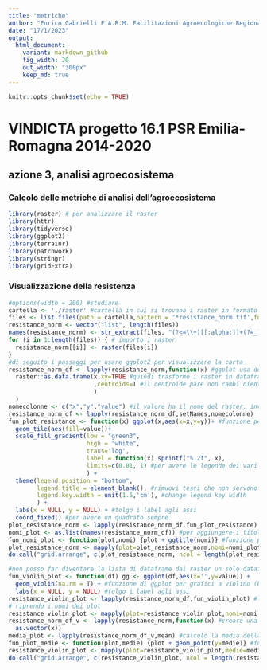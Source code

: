 ```yaml
---
title: "metriche"
author: "Enrico Gabrielli F.A.R.M. Facilitazioni Agroecologiche Regionali Mobili"
date: "17/1/2023"
output:
  html_document:
    variant: markdown_github
    fig_width: 20
    out_width: "300px"
    keep_md: true    
---
```


```r
knitr::opts_chunk$set(echo = TRUE)
```

# VINDICTA progetto 16.1 PSR Emilia-Romagna 2014-2020

## azione 3, analisi agroecosistema

### Calcolo delle metriche di analisi dell'agroecosistema

```r
library(raster) # per analizzare il raster
library(httr)
library(tidyverse)
library(ggplot2)
library(terrainr)
library(patchwork)
library(stringr)
library(gridExtra)
```

### Visualizzazione della resistenza

```r
#options(width = 200) #studiare 
cartella <- './raster' #cartella in cui si trovano i raster in formato tif
files <- list.files(path = cartella,pattern = '*resistance_norm.tif',full.names = T)
resistance_norm <- vector("list", length(files))
names(resistance_norm) <- str_extract(files, "(?<=\\+)[[:alpha:]]+(?=_)") #i file iniziano con + e con il nome dell'azienda
for (i in 1:length(files)) { # importo i raster
  resistance_norm[[i]] <- raster(files[i])
}
#di seguito i passaggi per usare ggplot2 per visualizzare la carta
resistance_norm_df <- lapply(resistance_norm,function(x) #ggplot usa dei dataframe
  raster::as.data.frame(x,xy=TRUE #quindi trasformo i raster in dataframe, del valore e xy (che serve per fare i tile detta anche heatmap)
                        ,centroids=T #il centroide pare non cambi niente ma mi sembrava corretto
                        )
  )
nomecolonne <- c("x","y","value") #il valore ha il nome del raster, invece voglio lo stesso x tutti i raster, ovvero "value"
resistance_norm_df <- lapply(resistance_norm_df,setNames,nomecolonne)
fun_plot_resistance <- function(x) ggplot(x,aes(x=x,y=y))+ #funzione per l'heatmap
  geom_tile(aes(fill=value))+
  scale_fill_gradient(low = "green3",
                      high = "white",
                      trans='log',
                      label = function(x) sprintf("%.2f", x),
                      limits=c(0.01, 1) #per avere le legende dei vari plot confrontabili
                      ) +
  theme(legend.position = "bottom",
        legend.title = element_blank(), #rimuovi testi che non servono come "value" in legenda
        legend.key.width = unit(1.5,'cm'), #change legend key width
        ) +
  labs(x = NULL, y = NULL) + #tolgo i label agli assi
  coord_fixed() #per avere un quadrato sempre
plot_resistance_norm <- lapply(resistance_norm_df,fun_plot_resistance)
nomi_plot <- as.list(names(resistance_norm_df)) #per aggiungere i titoli per ogni plot faccio una lista dei nomi dei raster-dataframe
fun_nomi_plot <- function(plot,nomi) {plot + ggtitle(nomi)} #funzione per aggiungere il titolo ai plot già creati
plot_resistance_norm <- mapply(plot=plot_resistance_norm,nomi=nomi_plot,fun_nomi_plot,SIMPLIFY = F) #ho due liste, una dei plot e una dei nomi, applico una funzione multipla, simplify=F serve a ricreare due liste, altrimenti per ogni layer dei plot usa la funzione
do.call("grid.arrange", c(plot_resistance_norm, ncol = length(plot_resistance_norm))) #grid.arrange serve a visualizzare i plot nella lista uno a fianco dell'altro (tante colonne quanti sono i plot nella lista). Purtroppo non riesco a capire come farla più grande
```

```r
#non posso far diventare la lista di dataframe dai raster un solo dataframe, perché potrebbero essere di diversa grandezza. quindi devo lavorare direttamente su resistance_norm_df già creato in precedenza, cioé la lista di dataframe
fun_violin_plot <- function(df) gg <- ggplot(df,aes(x='',y=value)) +
  geom_violin(na.rm = T) + #funzione di ggplot per grafici a violino (boxplot+density). x bisogna segnarlo
  labs(x = NULL, y = NULL) #tolgo i label agli assi
resistance_violin_plot <- lapply(resistance_norm_df,fun_violin_plot) #la funzione va per ogni oggetto della lista di dataframe dei valori ricavati dai raster
# riprendo i nomi dei plot
resistance_violin_plot <- mapply(plot=resistance_violin_plot,nomi=nomi_plot,fun_nomi_plot,SIMPLIFY = F) #ho due liste, una dei plot e una dei nomi, applico una funzione multipla, simplify=F serve a ricreare due liste, altrimenti per ogni layer dei plot usa la funzione
resistance_norm_df_v <- lapply(resistance_norm,function(x) #creare una lista di vettori solo con i valori per fare le medie
  as.vector(x))
media_plot <- lapply(resistance_norm_df_v,mean) #calcolo la media della resistenza
fun_plot_medie <- function(plot,medie) {plot + geom_point(y=medie)} #funzione per aggiungere il punto medio ai plot già creati
resistance_violin_plot <- mapply(plot=resistance_violin_plot,medie=media_plot,fun_plot_medie,SIMPLIFY = F) #aggiungo il punto medio
do.call("grid.arrange", c(resistance_violin_plot, ncol = length(resistance_violin_plot))) #grid.arrange serve a visualizzare i plot nella lista uno a fianco dell'altro (tante colonne quanti sono i plot nella lista)
```

